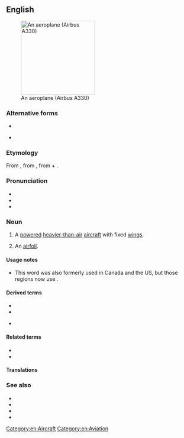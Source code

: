 {{also|aéroplane|aëroplane}}
==English==
[[Image:Egyptair.a330-200.su-gce.arp.jpg|thumb|right|200px|An aeroplane (Airbus A330)]]

===Alternative forms===
* {{l|en|aëroplane}}
* {{l|en|airplane}} {{qualifier|US|Canada}}

===Etymology===
From {{etyl|fr|en}} {{m|fr|aéroplane|}}, from {{etyl|grc|en}} {{m|grc|ἀερόπλανος||wandering in air}}, from {{m|grc|ἀήρ||air}} + {{m|grc|πλάνος||wandering}}.

===Pronunciation===
* {{IPA|/ˈeə.ɹə.pleɪn/|lang=en}}
* {{audio|en-uk-aeroplane.ogg|Audio (UK)|lang=en}}
* {{audio|EN-AU ck1 aeroplane.ogg|Audio (AU)|lang=en}}

===Noun===
{{en-noun}}

# {{lb|en|Australia|New Zealand|South Africa|Irish|UK}} A [[powered]] [[heavier-than-air]] [[aircraft]] with fixed [[wing]]s.
# {{lb|en|aeronautics|archaic}} An [[airfoil]].

====Usage notes====
* This word was also formerly used in Canada and the US, but those regions now use {{m|en|airplane}}.

====Derived terms====
* {{l|en|aeroplaning}}
* {{l|en|plane}}
* {{l|en|hydroaeroplane}} {{qualifier|obsolete}}

====Related terms====
* {{l|en|aero-}}
* {{l|en|plane}}

====Translations====
{{trans-see|airplane}}

===See also===
* {{l|en|aircraft}}
* {{l|en|glider}}
* {{l|en|helicopter}}
* {{l|en|airplane}}

[[Category:en:Aircraft]]
[[Category:en:Aviation]]